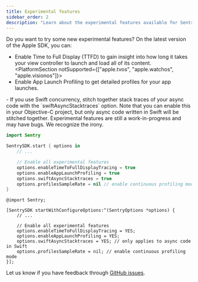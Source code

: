 ```yaml
---
title: Experimental features
sidebar_order: 2
description: "Learn about the experimental features available for Sentry's Apple SDK."
---
```


Do you want to try some new experimental features? On the latest version of the Apple SDK, you can:

- Enable <PlatformLink to="/tracing/instrumentation/automatic-instrumentation/#time-to-full-display">Time to Full Display (TTFD)</PlatformLink> to gain insight into how long it takes your view controller to launch and load all of its content.
<PlatformSection notSupported={["apple.tvos", "apple.watchos", "apple.visionos"]}>
- Enable <PlatformLink to="/profiling/#enable-launch-profiling">App Launch Profiling</PlatformLink> to get detailed profiles for your app launches.
</PlatformSection>
- If you use Swift concurrency, stitch together stack traces of your async code with the `swiftAsyncStacktraces` option. Note that you can enable this in your Objective-C project, but only async code written in Swift will be stitched together.

<Note>
  Experimental features are still a work-in-progress and may have bugs. We
  recognize the irony.
</Note>

```swift {tabTitle:Swift}
import Sentry

SentrySDK.start { options in
    // ...

    // Enable all experimental features
    options.enableTimeToFullDisplayTracing = true
    options.enableAppLaunchProfiling = true
    options.swiftAsyncStacktraces = true
    options.profilesSampleRate = nil // enable continuous profiling mode
}
```

```objc {tabTitle:Objective-C}
@import Sentry;

[SentrySDK startWithConfigureOptions:^(SentryOptions *options) {
    // ...

    // Enable all experimental features
    options.enableTimeToFullDisplayTracing = YES;
    options.enableAppLaunchProfiling = YES;
    options.swiftAsyncStacktraces = YES; // only applies to async code in Swift
    options.profilesSampleRate = nil; // enable continuous profiling mode
}];
```

Let us know if you have feedback through [GitHub issues](https://github.com/getsentry/sentry-cocoa/issues).
